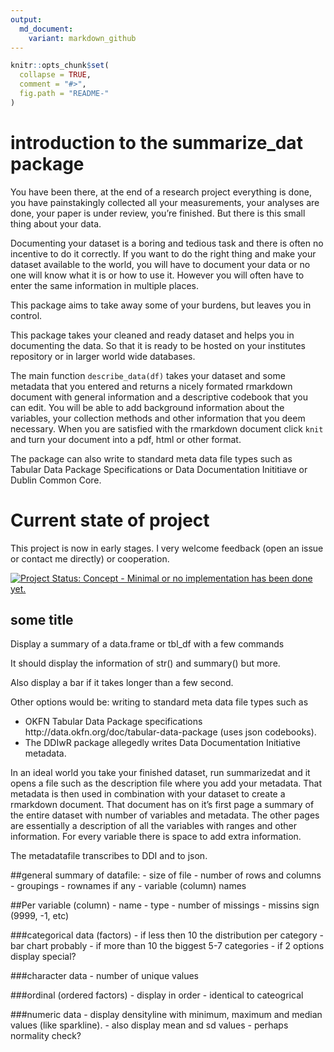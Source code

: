 ```yaml
---
output:
  md_document:
    variant: markdown_github
---
```


<!-- README.md is generated from README.Rmd. Please edit that file -->

```r
knitr::opts_chunk$set(
  collapse = TRUE,
  comment = "#>",
  fig.path = "README-"
)
```

# introduction to the summarize_dat package

You have been there, at the end of a research project everything is done, 
you have painstakingly collected all your measurements, your analyses are
done, your paper is under review, you're finished. 
But there is this small thing about your data.

Documenting your dataset is a boring and tedious task and there is often 
no incentive to do it correctly. If you want to do the right thing and make 
your dataset available to the world, you will have to document your data or no
one will know what it is or how to use it. However
you will often have to enter the same information in multiple places. 

This package aims to take away some of your burdens, but leaves you in control. 

This package takes your cleaned and ready dataset and helps you in documenting
the data. So that it is ready to be hosted on your institutes repository or in
larger world wide databases.

The main function `describe_data(df)` takes your dataset and some metadata that you entered and returns a nicely formated rmarkdown document with general information
and a descriptive codebook that you can edit. 
You will be able to add background information about the variables, your 
collection methods and other information that you deem necessary. When you are satisfied
with the rmarkdown document click `knit` and turn your document into a pdf, html
or other format. 

The package can also write to standard meta data file types such as Tabular
Data Package Specifications or Data Documentation Inititiave or Dublin Common
Core. 

# Current state of project
This project is now in early stages. I very welcome feedback (open an issue or contact
me directly) or cooperation. 

[![Project Status: Concept - Minimal or no implementation has been done yet.](http://www.repostatus.org/badges/latest/concept.svg)](http://www.repostatus.org/#concept)


## some title
Display a summary of a data.frame or tbl_df with a few commands

It should display the information of str() and summary() but more.



Also display a bar if it takes longer than a few second.

Other options would be: writing to standard meta data file types such as

- OKFN Tabular Data Package specifications http://data.okfn.org/doc/tabular-data-package (uses json codebooks).
- The DDIwR package allegedly writes Data Documentation Initiative metadata.

In an ideal world you take your finished dataset, run summarizedat and it opens
a file such as the description file where you add your metadata.
That metadata is then used in combination with your dataset to create a
rmarkdown document. That document has on it's first page a summary of the entire
dataset with number of variables and metadata.
The other pages are essentially a description of all the variables with ranges 
and other information. For every variable there is space to add extra information.

The metadatafile transcribes to DDI and to json. 

##general summary of datafile: 
- size of file
- number of rows and columns
- groupings
- rownames if any
- variable (column) names

##Per variable (column)
- name
- type
- number of missings
- missins sign (9999, -1, etc)

###categorical data (factors)
- if less then 10 the distribution per category 
- bar chart probably
- if more than 10 the biggest 5-7 categories
- if 2 options display special?

###character data
- number of unique values

###ordinal (ordered factors)
- display in order
- identical to cateogrical

###numeric data
- display densityline with minimum, maximum and median values (like sparkline).
- also display mean and sd values
- perhaps normality check?
